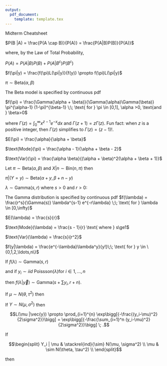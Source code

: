 ```yaml
---
output: 
  pdf_document:
    template: template.tex
---
```

Midterm Cheatsheet

\textbf{Bayes' Rule for Events}

\large$P(B |A) = \frac{P(A \cap B)}{P(A)} = \frac{P(A|B)P(B)}{P(A)}$

where, by the Law of Total Probability,     

$P(A) = P(A|B)P(B) + P(A|B^c)P(B^c)$

\textbf{Posterior Model}

\large$f(\pi|y) = \frac{f(\pi)L(\pi|y)}{f(y)} \propto f(\pi)L(\pi|y)$

\textbf{Beta Model}

$\pi \sim \text{Beta} (\alpha, \beta)$

The Beta model is specified by continuous pdf

$f(\pi) = \frac{\Gamma(\alpha + \beta)}{\Gamma(\alpha)\Gamma(\beta)} \pi^{\alpha-1} (1-\pi)^{\beta-1} \;\; \text{ for } \pi \in [0,1], \alpha >0, \text{and } \beta>0$

 where $\Gamma(z) = \int_0^\infty x^{z-1}e^{-x}dx$ and $\Gamma(z + 1) = z \Gamma(z)$.  Fun fact: when $z$ is a positive integer, then $\Gamma(z)$ simplifies to $\Gamma(z) = (z-1)!$.   
 
 
\textbf{Beta Descriptives}
 
 $E(\pi) = \frac{\alpha}{\alpha + \beta}$

$\text{Mode}(\pi) = \frac{\alpha - 1}{\alpha + \beta - 2}$  

$\text{Var}(\pi) = \frac{\alpha \beta}{(\alpha + \beta)^2(\alpha + \beta + 1)}$


\textbf{The Beta-Binomial Model}

Let $\pi \sim \text{Beta}(\alpha, \beta)$ and $X|n \sim \text{Bin}(n,\pi)$ then

$\pi|(Y=y) \sim \text{Beta}(\alpha+y, \beta+n-y)$


\newpage

\textbf{Gamma Prior}



$\lambda \sim \text{Gamma}(s, r)$  where $s > 0$ and
$r > 0$: 

The Gamma distribution is specified by continuous pdf
\large$f(\lambda) = \frac{r^s}{\Gamma(s)} \lambda^{s-1} e^{-r\lambda} \;\; \text{ for } \lambda \in [0,\infty)$

\textbf{Gamma Descriptives}


$E(\lambda) = \frac{s}{r}$

$\text{Mode}(\lambda) = \frac{s - 1}{r} \text{ where } s\ge1$ 

$\text{Var}(\lambda) = \frac{s}{r^2}$

\textbf{Poisson Likelihood}

$f(y|\lambda) =  \frac{e^{-\lambda}\lambda^y}{y!}\;\; \text{ for } y \in \{0,1,2,\ldots,n\}$


\textbf{The Gamma-Poisson Model}

If $f(\lambda) \sim \text{Gamma}(s, r)$   

and if $y_i \sim iid \text{ Poissson}(\lambda) \text{for } i \in 1,\ldots ,n$ 

then $f(\lambda|\vec{y}) \sim \text{Gamma}(s+ \sum y_i, r+n)$.


\newpage

\textbf{Normal Prior}

If $\mu \sim N(\theta, \tau^2)$ then

\begin{equation}
f(\mu) = \frac{1}{\sqrt{2\pi\tau^2}} \exp\bigg[{-\frac{(\mu - \theta)^2}{2\tau^2}}\bigg] \;\; \text{ for } \mu \in (-\infty,\infty) \; .
\end{equation}


\textbf{Normal Likelihood}

If $Y \sim N(\mu, \sigma^2)$ then

\begin{equation}
f(y) = \frac{1}{\sqrt{2\pi\sigma^2}} \exp\bigg[{-\frac{(y-\mu)^2}{2\sigma^2}}\bigg] \;\; \text{ for } y \in (-\infty,\infty)
\end{equation}

$$L(\mu |\vec{y}) \propto \prod_{i=1}^{n} \exp\bigg[{-\frac{(y_i-\mu)^2}{2\sigma^2}}\bigg] =  \exp\bigg[{-\frac{\sum_{i=1}^n (y_i-\mu)^2}{2\sigma^2}}\bigg] \; .$$

\textbf{The Normal Posterior}

If 

$$\begin{split}
Y_i | \mu & \stackrel{ind}{\sim} N(\mu, \sigma^2) \\
\mu & \sim N(\theta, \tau^2) \\
\end{split}$$

then

\begin{equation}
\mu|\vec{y} \; \sim \;  N\bigg(\frac{\theta\sigma^2/n + \bar{y}\tau^2}{\tau^2+\sigma^2/n}, \; \frac{\tau^2\sigma^2/n}{\tau^2+\sigma^2/n}\bigg) \; .
\end{equation}